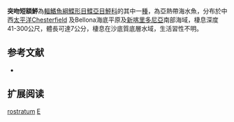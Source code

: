 {{Speciesbox
| name = 突吻短額鮃
| image = 
| image_width = 250px
| image_caption = 
| status = NE
| status_system = IUCN3.1
| genus = Engyprosopon
| species = rostratum
| authority = Amaoka, Mihara & Rivaton, 1993
| synonyms = 
}}

'''突吻短額鮃'''為[[輻鰭魚綱|輻鰭魚綱]][[鰈形目|鰈形目]][[鰈亞目|鰈亞目]][[鮃科|鮃科]]的其中一[[種|種]]，為亞熱帶海水魚，分布於中西[[太平洋|太平洋]]Chesterfield 及Bellona海底平原及[[新喀里多尼亞|新喀里多尼亞]]南部海域，棲息深度41-300公尺，體長可達7公分，棲息在沙底質底層水域，生活習性不明。

== 参考文献 ==
*{{FishBase_species|genus=Engyprosopon|species=rostratum |year=2014|month=4}}

== 扩展阅读 ==
{{refbegin}}
{{wikispecies-inline|Engyprosopon rostratum|突吻短額鮃}}
{{refend}}
{{Taxonbar|from=Q3325700}}

[[Category:短額鮃屬|rostratum]]
[[Category:1993年描述的魚類|E]]


{{魚類小作品}}